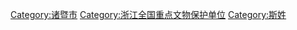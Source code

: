 [[Category:诸暨市|Category:诸暨市]]
[[Category:浙江全国重点文物保护单位|Category:浙江全国重点文物保护单位]]
[[Category:斯姓|Category:斯姓]]